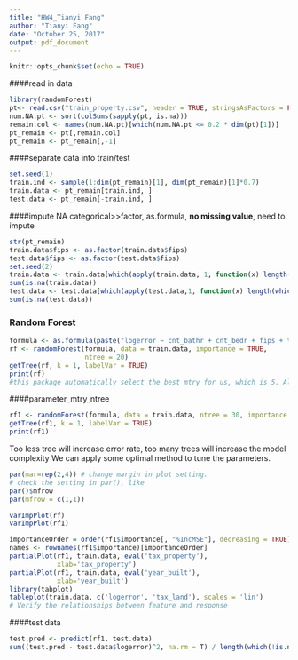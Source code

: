 ---
title: "HW4_Tianyi Fang"
author: "Tianyi Fang"
date: "October 25, 2017"
output: pdf_document
---

```{r setup, include=FALSE}
knitr::opts_chunk$set(echo = TRUE)
```

####read in data
```{r}
library(randomForest)
pt<- read.csv("train_property.csv", header = TRUE, stringsAsFactors = FALSE)
num.NA.pt <- sort(colSums(sapply(pt, is.na)))
remain.col <- names(num.NA.pt)[which(num.NA.pt <= 0.2 * dim(pt)[1])]
pt_remain <- pt[,remain.col]
pt_remain <- pt_remain[,-1]
```
####separate data into train/test
```{r}
set.seed(1)
train.ind <- sample(1:dim(pt_remain)[1], dim(pt_remain)[1]*0.7)
train.data <- pt_remain[train.ind, ]
test.data <- pt_remain[-train.ind, ]
```
####impute NA
categorical>>factor, as.formula, **no missing value**, need to impute
```{r}
str(pt_remain)
train.data$fips <- as.factor(train.data$fips)
test.data$fips <- as.factor(test.data$fips)
set.seed(2)
train.data <- train.data[which(apply(train.data, 1, function(x) length(which(is.na(x)))==0)), ]
sum(is.na(train.data))
test.data <- test.data[which(apply(test.data,1, function(x) length(which(is.na(x)))==0)), ]
sum(is.na(test.data))
```
### Random Forest
```{r}
formula <- as.formula(paste("logerror ~ cnt_bathr + cnt_bedr + fips + type_landuse + id_rawcensus_block + region_county + cnt_room + tax_total + tax_land + tax_property + tax_building + sqrt_cal_area + year_built + region_city + sqrt_finished_liv + sqrt_lot"))
rf <- randomForest(formula, data = train.data, importance = TRUE,
                   ntree = 20)
getTree(rf, k = 1, labelVar = TRUE)
print(rf)
#this package automatically select the best mtry for us, which is 5. All other value will result in larger error Rate
```
####parameter_mtry_ntree
```{r}
rf1 <- randomForest(formula, data = train.data, ntree = 30, importance = TRUE)
getTree(rf1, k = 1, labelVar = TRUE) 
print(rf1)
```
Too less tree will increase error rate, too many trees will increase the model complexity
We can apply some optimal method to tune the parameters.
```{r}
par(mar=rep(2,4)) # change margin in plot setting.
# check the setting in par(), like 
par()$mfrow
par(mfrow = c(1,1))

varImpPlot(rf)
varImpPlot(rf1)
```

```{r}
importanceOrder = order(rf1$importance[, "%IncMSE"], decreasing = TRUE)
names <- rownames(rf1$importance)[importanceOrder]
partialPlot(rf1, train.data, eval('tax_property'), 
            xlab='tax_property')
partialPlot(rf1, train.data, eval('year_built'), 
            xlab='year_built')
library(tabplot)
tableplot(train.data, c('logerror', 'tax_land'), scales = 'lin')
# Verify the relationships between feature and response
```
####test data
```{r}
test.pred <- predict(rf1, test.data) 
sum((test.pred - test.data$logerror)^2, na.rm = T) / length(which(!is.na(test.pred)))
```